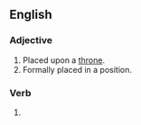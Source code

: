 ==English==

===Adjective===
{{en-adj|-}}

# Placed upon a [[throne]].
# Formally placed in a position.

===Verb===
{{head|en|verb form}}

# {{en-past of|enthrone}}